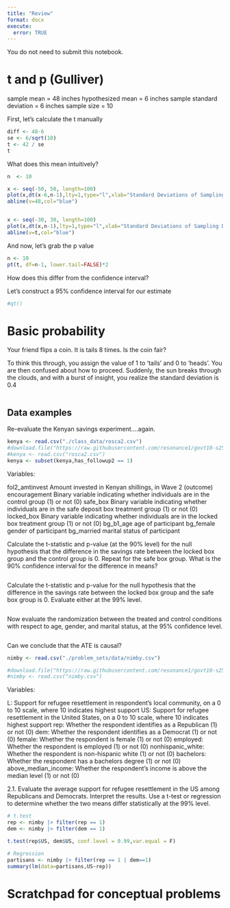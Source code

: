 ```yaml
---
title: "Review"
format: docx
execute:
  error: TRUE
---
```


You do not need to submit this notebook.


# t and p (Gulliver)

sample mean = 48 inches
hypothesized mean = 6 inches
sample standard deviation = 6 inches
sample size = 10

First, let's calculate the t manually

```r

diff <- 48-6
se <- 6/sqrt(10)
t <- 42 / se
t
```

What does this mean intuitively?

```r
n  <- 10

x <- seq(-50, 50, length=100)
plot(x,dt(x-6,n-1),lty=1,type="l",xlab="Standard Deviations of Sampling Distribution (Centered on 0)")
abline(v=48,col="blue")


x <- seq(-30, 30, length=100)
plot(x,dt(x,n-1),lty=1,type="l",xlab="Standard Deviations of Sampling Distribution (Centered on 0)")
abline(v=t,col="blue")

```

And now, let's grab the p value

```r

n <- 10
pt(t, df=n-1, lower.tail=FALSE)*2

```

How does this differ from the confidence interval?

Let's construct a 95% confidence interval for our estimate

```r

#qt()

```

# Basic probability

Your friend flips a coin. It is tails 8 times. Is the coin fair?

To think this through, you assign the value of 1 to 'tails' and 0 to 'heads'. You are then confused about how to proceed. Suddenly, the sun breaks through the clouds, and with a burst of insight, you realize the standard deviation is 0.4

```r

```



## Data examples

Re-evaluate the Kenyan savings experiment....again.

```r
kenya <- read.csv("./class_data/rosca2.csv")
#download.file("https://raw.githubusercontent.com/resonance1/govt10-s25/main/class_data/rosca2.csv","rosca2.csv")
#kenya <- read.csv("rosca2.csv")
kenya <- subset(kenya,has_followup2 == 1)
```

Variables:

fol2_amtinvest  Amount invested in Kenyan shillings, in Wave 2 (outcome)
encouragement   Binary variable indicating whether individuals are in the control group (1) or not (0)
safe_box        Binary variable indicating whether individuals are in the safe deposit box treatment group (1) or not (0)
locked_box      Binary variable indicating whether individuals are in the locked box treatment group (1) or not (0)
bg_b1_age       age of participant
bg_female       gender of participant
bg_married      marital status of participant

Calculate the t-statistic and p-value (at the 90% level) for the null hypothesis that the difference in the savings rate between the locked box group and the control group is 0. Repeat for the safe box group. What is the 90% confidence interval for the difference in means?
 
```r

```

Calculate the t-statistic and p-value for the null hypothesis that the difference in the savings rate between the locked box group and the safe box group is 0. Evaluate either at the 99% level.

```r

```

Now evaluate the randomization between the treated and control conditions with respect to age, gender, and marital status, at the 95% confidence level. 

```r

```

Can we conclude that the ATE is causal? 




```r
nimby <- read.csv("./problem_sets/data/nimby.csv")

#download.file("https://raw.githubusercontent.com/resonance1/govt10-s25/refs/heads/main/problem_sets/data/nimby.csv","nimby.csv")
#nimby <- read.csv("nimby.csv")

```

Variables:

L:                     Support for refugee resettlement in respondent's local community, on a 0 to 10 scale, where 10 indicates highest support
US:                    Support for refugee resettlement in the United States, on a 0 to 10 scale, where 10 indicates highest support
rep:                   Whether the respondent identifies as a Republican (1) or not (0)
dem:                   Whether the respondent identifies as a Democrat (1) or not (0)
female:                Whether the respondent is female (1) or not (0)
employed:              Whether the respondent is employed (1) or not (0)
nonhispanic_white:     Whether the respondent is non-hispanic white (1) or not (0)
bachelors:             Whether the respondent has a bachelors degree (1) or not (0)
above_median_income:   Whether the respondent's income is above the median level (1) or not (0)


2.1. Evaluate the average support for refugee resettlement in the US among Republicans and Democrats. Interpret the results. Use a t-test or regression to determine whether the two means differ statistically at the 99% level.

```r
# t.test
rep <- nimby |> filter(rep == 1)
dem <- nimby |> filter(dem == 1)

t.test(rep$US, dem$US, conf.level = 0.99,var.equal = F)

# Regression
partisans <- nimby |> filter(rep == 1 | dem==1)
summary(lm(data=partisans,US~rep))

```





# Scratchpad for conceptual problems

```r

```

```r

```

```r

```

```r

```


```r

```


